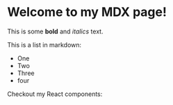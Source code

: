 
# Welcome to my MDX page!

This is some **bold** and _italics_ text.

This is a list in markdown:

-   One
-   Two
-   Three
-   four

Checkout my React components:

<Test />
